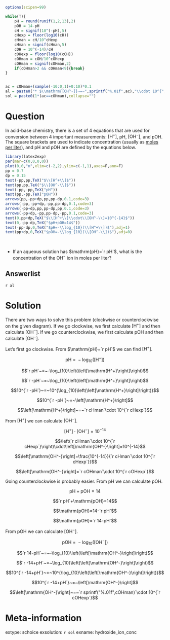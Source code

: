 ```r
options(scipen=99)

while(T){
    pH = round(runif(1,2,13),2)
    pOH = 14-pH
    cH = signif(10^(-pH),5)
    cHexp = floor(log10(cH))
    cHman = cH/10^cHexp
    cHman = signif(cHman,5)
    cOH = 10^(-14)/cH
    cOHexp = floor(log10(cOH))
    cOHman = cOH/10^cOHexp
    cOHman = signif(cOHman,2)
    if(cOHman>2 && cOHman<9){break}
}


ac = cOHman+(sample(-10:0,1)+0:10)*0.1
al = paste0("* $\\mathrm{[OH^-]}~=~",sprintf("%.01f",ac),"\\cdot 10^{",cHexp,"}$ moles per liter",collapse="\n")
sol = paste0(1*(ac==cOHman),collapse="")

```

Question
========

In acid-base chemistry, there is a set of 4 equations that are used for conversion between 4 important measurements: $\mathrm{[H^+]}$, $\mathrm{pH}$, $\mathrm{[OH^-]}$, and $\mathrm{pOH}$. The square brackets are used to indicate concentration (usually as [moles per liter](https://en.wikipedia.org/wiki/Molar_concentration)), and pH and pOH are defined by the equations below.


```r
library(latex2exp)
par(mar=c(0,0,0,0))
plot(0,0,"n",xlim=c(-2,2),ylim=c(-1,1),axes=F,ann=F)
pp = 0.7
dp = 0.15
text(-pp,pp,TeX("$\\[H^+\\]$"))
text(pp,pp,TeX("$\\[OH^-\\]$"))
text(-pp,-pp,TeX("pH"))
text(pp,-pp,TeX("pOH"))
arrows(pp,-pp+dp,pp,pp-dp,0.1,code=3)
arrows(-pp,-pp+dp,-pp,pp-dp,0.1,code=3)
arrows(-pp+dp,pp,pp-dp,pp,0.1,code=3)
arrows(-pp+dp,-pp,pp-dp,-pp,0.1,code=3)
text(0,pp+dp,TeX("$\\[H^+\\]\\cdot\\[OH^-\\]=10^{-14}$"))
text(0,-pp-dp,TeX("$pH+pOH=14$"))
text(-pp-dp,0,TeX("$pH=-\\log_{10}(\\[H^+\\])$"),adj=1)
text(pp+dp,0,TeX("$pOH=-\\log_{10}(\\[OH^-\\])$"),adj=0)
```
\

* If an aqueous solution has $\mathrm{pH}=`r pH`$, what is the concentration of the $\mathrm{OH}^-$ ion in moles per liter?

Answerlist
--------

`r al`


Solution
========

There are two ways to solve this problem (clockwise or counterclockwise on the given diagram). If we go clockwise, we first calculate $\mathrm{[H^+]}$ and then calculate $\mathrm{[OH^-]}$. If we go counterclockwise, we first calculate $\mathrm{pOH}$ and then calculate $\mathrm{[OH^-]}$.

Let's first go clockwise. From $\mathrm{pH}=`r pH`$ we can find $\mathrm{[H^+]}$.

$$\mathrm{pH}~=~-\log_{10}\left(\left[\mathrm{H^+}\right]\right)$$

$$`r pH`~=~-\log_{10}\left(\left[\mathrm{H^+}\right]\right)$$


$$`r -pH`~=~\log_{10}\left(\left[\mathrm{H^+}\right]\right)$$

$$10^{`r -pH`}~=~10^{\log_{10}\left(\left[\mathrm{H^+}\right]\right)}$$

$$10^{`r -pH`}~=~\left[\mathrm{H^+}\right]$$


$$\left[\mathrm{H^+}\right]~=~`r cHman`\cdot 10^{`r cHexp`}$$

From $\left[\mathrm{H^+}\right]$ we can calculate $\left[\mathrm{OH^-}\right]$.

$$\left[\mathrm{H^+}\right]\cdot\left[\mathrm{OH^-}\right]=10^{-14}$$


$$\left(`r cHman`\cdot 10^{`r cHexp`}\right)\cdot\left[\mathrm{OH^-}\right]=10^{-14}$$


$$\left[\mathrm{OH^-}\right]=\frac{10^{-14}}{`r cHman`\cdot 10^{`r cHexp`}}$$


$$\left[\mathrm{OH^-}\right]=`r cOHman`\cdot 10^{`r cOHexp`}$$

Going counterclockwise is probably easier. From $\mathrm{pH}$ we can calculate $\mathrm{pOH}$.

$$\mathrm{pH}+\mathrm{pOH}=14$$

$$`r pH`+\mathrm{pOH}=14$$

$$\mathrm{pOH}=14-`r pH`$$


$$\mathrm{pOH}=`r 14-pH`$$

From $\mathrm{pOH}$ we can calculate $\mathrm{[OH^-]}$.

$$\mathrm{pOH}~=~-\log_{10}\left(\left[\mathrm{OH^-}\right]\right)$$

$$`r 14-pH`~=~-\log_{10}\left(\left[\mathrm{OH^-}\right]\right)$$

$$`r -14+pH`~=~\log_{10}\left(\left[\mathrm{OH^-}\right]\right)$$

$$10^{`r -14+pH`}~=~10^{\log_{10}\left(\left[\mathrm{OH^-}\right]\right)}$$


$$10^{`r -14+pH`}~=~\left[\mathrm{OH^-}\right]$$


$$\left[\mathrm{OH^-}\right]~=~`r sprintf("%.01f",cOHman)`\cdot 10^{`r cOHexp`}$$



Meta-information
============
extype: schoice
exsolution: `r sol`
exname: hydroxide_ion_conc
